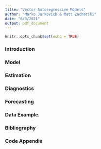 ```yaml
---
title: "Vector Autoregressive Models"
author: "Marko Jurkovich & Matt Zacharski"
date: "6/3/2021"
output: pdf_document
---
```


```r
knitr::opts_chunk$set(echo = TRUE)
```

### Introduction

### Model

### Estimation

### Diagnostics

### Forecasting

### Data Example

### Bibliography

### Code Appendix
